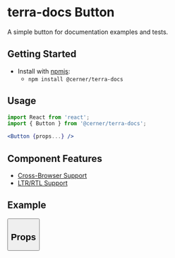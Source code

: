 


<Badge />

# terra-docs Button

A simple button for documentation examples and tests.

## Getting Started

- Install with [npmjs](https://www.npmjs.com):
  - `npm install @cerner/terra-docs`

## Usage

```jsx
import React from 'react';
import { Button } from '@cerner/terra-docs';

<Button {props...} />
```

## Component Features

* [Cross-Browser Support](https://engineering.cerner.com/terra-ui/contributing/terra-ui/component-standards#cross-browser-support)
* [LTR/RTL Support](https://engineering.cerner.com/terra-ui/contributing/terra-ui/component-standards#ltr--rtl-support)

## Example

<Button title="Button Example"/>

## Props

<PropsTable />
